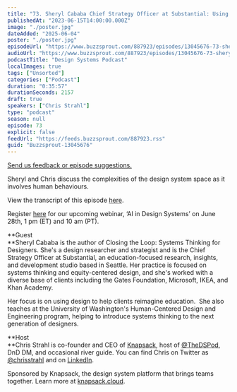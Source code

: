 ```yaml
---
title: "73. Sheryl Cababa Chief Strategy Officer at Substantial: Using system thinking to make informed decisions"
publishedAt: "2023-06-15T14:00:00.000Z"
image: "./poster.jpg"
dateAdded: "2025-06-04"
poster: "./poster.jpg"
episodeUrl: "https://www.buzzsprout.com/887923/episodes/13045676-73-sheryl-cababa-chief-strategy-officer-at-substantial-using-system-thinking-to-make-informed-decisions.mp3"
audioUrl: "https://www.buzzsprout.com/887923/episodes/13045676-73-sheryl-cababa-chief-strategy-officer-at-substantial-using-system-thinking-to-make-informed-decisions.mp3"
podcastTitle: "Design Systems Podcast"
localImages: true
tags: ["Unsorted"]
categories: ["Podcast"]
duration: "0:35:57"
durationSeconds: 2157
draft: true
speakers: ["Chris Strahl"]
type: "podcast"
season: null
episode: 73
explicit: false
feedUrl: "https://feeds.buzzsprout.com/887923.rss"
guid: "Buzzsprout-13045676"
---
```

[Send us feedback or episode suggestions.](https://www.buzzsprout.com/twilio/text_messages/887923/open_sms)

Sheryl and Chris discuss the complexities of the design system space as it involves human behaviours.  
  
View the transcript of this episode [here](https://docs.google.com/document/d/1gytjPJSpc-AnPycInncBddxl79bON_D9/edit).  
  
Register [here](https://knapsack-cloud.zoom.us/webinar/register/WN_kNYeU6p1TWmlMbdA8sVexA) for our upcoming webinar, ‘AI in Design Systems’ on June 28th, 1 pm (ET) and 10 am (PT).

**Guest  
**Sheryl Cababa is the author of Closing the Loop: Systems Thinking for Designers. She's a design researcher and strategist and is the Chief Strategy Officer at Substantial, an education-focused research, insights, and development studio based in Seattle. Her practice is focused on systems thinking and equity-centered design, and she's worked with a diverse base of clients including the Gates Foundation, Microsoft, IKEA, and Khan Academy. 

Her focus is on using design to help clients reimagine education.  She also teaches at the University of Washington's Human-Centered Design and Engineering program, helping to introduce systems thinking to the next generation of designers.  
  
**Host  
**Chris Strahl is co-founder and CEO of [Knapsack](https://www.knapsack.cloud/), host of [@TheDSPod](https://twitter.com/thedspod), DnD DM, and occasional river guide. You can find Chris on Twitter as [@chrisstrahl](https://twitter.com/chrisstrahl) and on [LinkedIn](https://www.linkedin.com/in/chrisstrahl/).

Sponsored by Knapsack, the design system platform that brings teams together. Learn more at [knapsack.cloud](https://www.knapsack.cloud/?utm_source=podcast).
